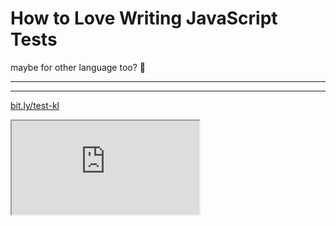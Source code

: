 

<Head>
  <title>How to Love Writing JavaScript Tests</title>
</Head>


# How to Love Writing JavaScript Tests

maybe for other language too? 🤷

---

<TestingQuotient />

---

[bit.ly/test-kl](http://bit.ly/test-kl)

<iframe
  src="https://directpoll.com/r?XDbzPBd3ixYqg8B7sYDz5yX8k4ZErQsNw8vNlBcKkC"
  style={{ width: '90vw', height: '90vh' }}
/>

---

<TestingQuotient multiStep />

---

<CodeSurfer
  code={require('!!raw-loader!./snippets/1.js')}
  steps={[
    { notes: 'How test looks like' },
    { range: [1, 14], notes: 'Code to be tested' },
    { range: [17, 30], notes: 'The test' }
  ]}
/>

<Notes>

A simple example of test for those that never write tests.

</Notes>

---

## Automated testing

- do what a manual testing does, i.e. catch bug
- gives you confidence when change your code

---

> To me, _legacy code_ is simply code without tests. <br />... <br /> Code without tests is bad code.

&mdash; Michael C. Feathers (in Working Effectively with Legacy Code)

---

<Image src="images/testing_pyramid.png" />

<Notes>

- Testing pyramid is one of the most popular concepts when talking about automated testing
- Write most unit tests because they are fast and good feedback loop.
- Write less integration tests because they are slow and more effort to write and investigate.

</Notes>

---

# Why I hated writing JavaScript tests

<Notes>

Let me share with you why I used to hate writing tests.

</Notes>

---

## 1. Efforts and tedious (add code + bug fix)

<Notes>

- too much effort to maintain.
- add new code, tests may fail, need to fix it.
- Same goes to bug fix, refactor, test fail, need fix.
- **It is frustrating and boring.**

</Notes>

---

## 2. Doesn't catch my bug

<Notes>

- Add on top of the frustration is the tests never catch bugs at all.
- It is very frequent that all tests pass, bugs still happens.

</Notes>

---

## 3. "If I'm a good developer, my code shouldn't have bug."

<Notes>

- good code is should be easy to read and understand.
- good code shouldn't have bug
- the only bug is due to misunderstanding of requirement, which test can't catch

</Notes>

---

<CodeSurfer
  code={require('!!raw-loader!./snippets/unit-test-2.js')}
  steps={[
    { notes: 'An example of unit test' },
    { range: [1, 13], notes: 'Code to be tested' },
    {
      tokens: {
        8: [0, 1, 2],
        10: [0, 1, 2, 3, 4, 5, 6]
      },
      notes: 'These are the places we use jquery'
    },
    { range: [1, 13], notes: 'Code to be tested' },
    { range: [15, 44], notes: 'The test' },
    {
      range: [16, 28],
      notes:
        'Mocking jquery so we only test getPokemonData and nothing else'
    },
    {
      range: [30, 44],
      notes: 'Making assertion about getPokemonData'
    },
    {
      notes: 'Test longer than code. This is PITA'
    }
  ]}
/>

---


## Is the value of automated testing a myth?

---

# Lesson #1: Test it at "Right" Level of Isolation

---

<blockquote className="twitter-tweet">
  <p lang="en" dir="ltr">
    Write tests. Not too many. Mostly integration.
  </p>
  &mdash; Guillermo ▲ (@rauchg) <a href="https://twitter.com/rauchg/status/807626710350839808?ref_src=twsrc%5Etfw">December 10, 2016</a>
</blockquote>

<Notes>

- Guillermo (creator of socket.io)
- We're talk about the two tips he give, "mostly integration" and "not too many".

</Notes>

---

## The higher level the test is, the more likely it will catch the bug that our limited mental power could not predict.

---

## The higher level the test is, the more it resembles how our code is being used, the more confidence we could gain from it.

---

<Image src="images/man_push_up.gif" />

---

<Image src="images/testing_pyramid_with_tradeoff.png" />

---

## Test is like security. Too much of it will cause the "safest" result: do nothing.

## So...

---

## Test public API (which is usually involves integration of multiple "units" in your code)

---

<blockquote className="twitter-tweet">
  <p lang="en" dir="ltr">
    The common wisdom is that unit tests make refactoring harder, but
    for React, the opposite has been true. I do huge rewrites several
    times a year, and I’m only able to do so because our test suite
    provides so much safety.
    <br />
    <br />
    When people say, “only test the public API,” this is why!
  </p>
  &mdash; Andrew Clark (@acdlite)
  <a href="https://twitter.com/acdlite/status/1105318434085040128?ref_src=twsrc%5Etfw">
    March 12, 2019
  </a>
</blockquote>

---

## and private API that you feel less confident.

---

# Lesson #2: Test code is code too

---

## keep it DRY (but don't overdo it)

---

<CodeSurfer
  code={require('!!raw-loader!./snippets/repetition-in-test.js')}
  steps={[
    { notes: 'An example of test' },
    { range: [1, 3], notes: 'Import helpers and code to be tested' },
    { range: [5, 19], notes: 'Test that verify positive scenario' },
    {
      range: [21, 35],
      notes: 'Test that verify validation'
    }
  ]}
/>

---

<CodeSurfer
  code={require('!!raw-loader!./snippets/dry-in-test.js')}
  steps={[
    { notes: 'How to make your test DRY' },
    {
      range: [5, 30],
      notes: 'Create a setup method and returns meaningful functions'
    },
    {
      range: [10, 22]
    },
    {
      range: [24, 29]
    },
    { range: [33, 41], notes: 'Use the setup method in your test' },
    {
      range: [43, 57],
      notes: 'Another test'
    }
  ]}
/>

---

## it's all tradeoff

---


# Give It a Try

<Appear>
  <h2>Questions?</h2>
</Appear>

<Scripts scriptSrc="https://platform.twitter.com/widgets.js" />
